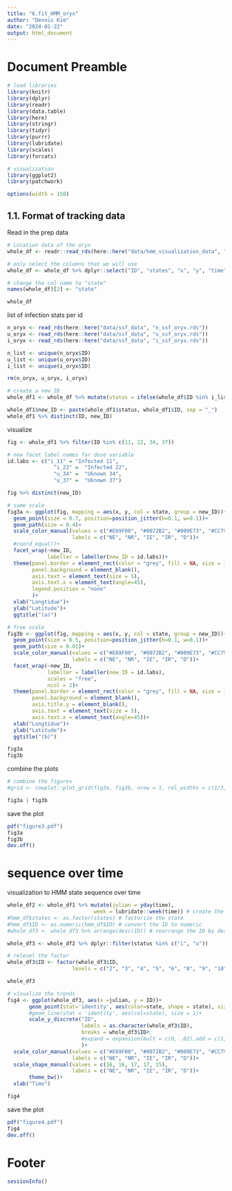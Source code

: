 ---
title: "6.fit_HMM_oryx"
author: "Dennis Kim"
date: "2024-01-22"
output: html_document
---

# Document Preamble 
```{r preamble, message=FALSE, warning=FALSE}
# load libraries
library(knitr)
library(dplyr)
library(readr)
library(data.table)
library(here)
library(stringr)
library(tidyr)
library(purrr)
library(lubridate)
library(scales)
library(forcats)

# visualization 
library(ggplot2)
library(patchwork)

options(width = 150)
```

## 1.1. Format of tracking data

Read in the prep data
```{r read in prep data}
# Location data of the oryx 
whole_df <- readr::read_rds(here::here("data/hmm_visualization_data", "pool_hmm_shrub_sequence.rds"))

# only select the columns that we will use 
whole_df <- whole_df %>% dplyr::select("ID", "states", "x", "y", "time")

# change the col name to "state"
names(whole_df)[2] <- "state"

whole_df
```

list of infection stats per id
```{r list of status}
n_oryx <- read_rds(here::here("data/ssf_data", "n_ssf_oryx.rds"))
u_oryx <- read_rds(here::here("data/ssf_data", "u_ssf_oryx.rds"))
i_oryx <- read_rds(here::here("data/ssf_data", "i_ssf_oryx.rds"))

n_list <- unique(n_oryx$ID)
u_list <- unique(u_oryx$ID)
i_list <- unique(i_oryx$ID)

rm(n_oryx, u_oryx, i_oryx)

# create a new ID
whole_df1 <- whole_df %>% mutate(status = ifelse(whole_df$ID %in% i_list, "i", ifelse(whole_df$ID %in% n_list, "n", "u")))

whole_df1$new_ID <- paste(whole_df1$status, whole_df1$ID, sep = "_")
whole_df1 %>% distinct(ID, new_ID)
```

visualize 
```{r visualization}
fig <- whole_df1 %>% filter(ID %in% c(11, 22, 34, 37))

# new facet label names for dose variable 
id.labs <- c("i_11" = "Infected 11", 
               "i_22" =  "Infected 22", 
               "u_34" =  "Uknown 34", 
               "u_37" =  "Uknown 37")

fig %>% distinct(new_ID)

# same scale 
fig3a <- ggplot(fig, mapping = aes(x, y, col = state, group = new_ID))+
  geom_point(size = 0.7, position=position_jitter(h=0.1, w=0.1))+
  geom_path(size = 0.4)+
  scale_color_manual(values = c("#E69F00", "#0072B2", "#009E73", "#CC79A7", "black"),
                     labels = c("NE", "NR", "IE", "IR", "D"))+
  #coord_equal()+
  facet_wrap(~new_ID,
             labeller = labeller(new_ID = id.labs))+
  theme(panel.border = element_rect(color = "grey", fill = NA, size = 1), 
        panel.background = element_blank(),
        axis.text = element_text(size = 5),
        axis.text.x = element_text(angle=45),
        legend.position = "none"
        )+
  xlab("Longtidue")+
  ylab("Latitude")+
  ggtitle("(a)")

# free scale 
fig3b <- ggplot(fig, mapping = aes(x, y, col = state, group = new_ID))+
  geom_point(size = 0.5, position=position_jitter(h=0.1, w=0.1))+
  geom_path(size = 0.01)+
  scale_color_manual(values = c("#E69F00", "#0072B2", "#009E73", "#CC79A7", "black"),
                     labels = c("NE", "NR", "IE", "IR", "D"))+
  facet_wrap(~new_ID,
             labeller = labeller(new_ID = id.labs),
             scales = "free",
             ncol = 2)+
  theme(panel.border = element_rect(color = "grey", fill = NA, size = 1), 
        panel.background = element_blank(),
        axis.title.y = element_blank(),
        axis.text = element_text(size = 5),
        axis.text.x = element_text(angle=45))+
  xlab("Longtidue")+
  ylab("Latitude")+
  ggtitle("(b)")

fig3a
fig3b
```

combine the plots 
```{r combine the plots}
# combine the figures 
#grid <- cowplot::plot_grid(fig3a, fig3b, nrow = 1, rel_widths = c(1/3,2/3), align = "h")

fig3a | fig3b 
```

save the plot 
```{r save the plot}
pdf("figure3.pdf")
fig3a
fig3b
dev.off()
```

# sequence over time 

visualization to HMM state sequence over time 
```{r state time visualization}
whole_df2 <- whole_df1 %>% mutate(julian = yday(time),
                            week = lubridate::week(time)) # create the week column
#hmm_df$states <- as.factor(states) # factorize the state
#hmm_df$ID <- as.numeric(hmm_df$ID) # convert the ID to numeric
#whole_df3 <- whole_df3 %>% arrange(desc(ID)) # rearrange the ID by desc order

whole_df3 <- whole_df2 %>% dplyr::filter(status %in% c("i", "u"))

# relevel the factor
whole_df3$ID <- factor(whole_df3$ID, 
                     levels = c("2", "3", "4", "5", "6", "8", "9", "10", "11", "14", "15", "16", "17", "18", "19", "20", "22", "23", "24", "25", "27", "30", "33", "34", "36", "37", "40", "44", "45"))

whole_df3

# visualize the trends 
fig4 <- ggplot(whole_df3, aes(x =julian, y = ID))+
       geom_point(stat='identity', aes(color=state, shape = state), size = 1.5)+
       #geom_line(stat = 'identity', aes(col=state), size = 1)+
       scale_y_discrete("ID", 
                        labels = as.character(whole_df3$ID), 
                        breaks = whole_df3$ID#, 
                        #expand = expansion(mult = c(0, .02),add = c(1, 0))
                        )+
  scale_color_manual(values = c("#E69F00", "#0072B2", "#009E73", "#CC79A7", "black"),
                     labels = c("NE", "NR", "IE", "IR", "D"))+
  scale_shape_manual(values = c(16, 16, 17, 17, 15),
                     labels = c("NE", "NR", "IE", "IR", "D"))+
       theme_bw()+
  xlab("Time")

fig4
```

save the plot 
```{r save the plot}
pdf("figure4.pdf")
fig4
dev.off()
```

# Footer
```{r footer}
sessionInfo()
```